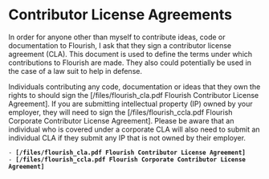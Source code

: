 = Contributor License Agreements =

In order for anyone other than myself to contribute ideas, code or
documentation to Flourish, I ask that they sign a contributor license
agreement (CLA). This document is used to define the terms under which
contributions to Flourish are made. They also could potentially be used in the
case of a law suit to help in defense.

Individuals contributing any code, documentation or ideas that they own the
rights to should sign the [/files/flourish_cla.pdf
Flourish Contributor License Agreement]. If you are submitting intellectual
property (IP) owned by your employer, they will need to sign the
[/files/flourish_ccla.pdf Flourish Corporate Contributor
License Agreement]. Please be aware that an individual who is covered under a
corporate CLA will also need to submit an individual CLA if they submit any IP
that is not owned by their employer.

 - '''[/files/flourish_cla.pdf Flourish Contributor License Agreement]'''
 - '''[/files/flourish_ccla.pdf Flourish Corporate Contributor License Agreement]'''

